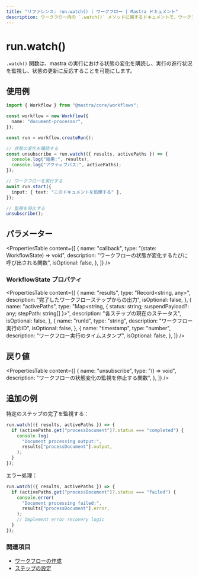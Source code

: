 ```yaml
---
title: "リファレンス: run.watch() | ワークフロー | Mastra ドキュメント"
description: ワークフロー内の `.watch()` メソッドに関するドキュメントで、ワークフローの実行状況を監視します。
---
```


# run.watch()

`.watch()` 関数は、mastra の実行における状態の変化を購読し、実行の進行状況を監視し、状態の更新に反応することを可能にします。

## 使用例

```typescript
import { Workflow } from "@mastra/core/workflows";

const workflow = new Workflow({
  name: "document-processor",
});

const run = workflow.createRun();

// 状態の変化を購読する
const unsubscribe = run.watch(({ results, activePaths }) => {
  console.log("結果:", results);
  console.log("アクティブパス:", activePaths);
});

// ワークフローを実行する
await run.start({
  input: { text: "このドキュメントを処理する" },
});

// 監視を停止する
unsubscribe();
```

## パラメーター

<PropertiesTable
  content={[
    {
      name: "callback",
      type: "(state: WorkflowState) => void",
      description: "ワークフローの状態が変化するたびに呼び出される関数",
      isOptional: false,
    },
  ]}
/>

### WorkflowState プロパティ

<PropertiesTable
  content={[
    {
      name: "results",
      type: "Record<string, any>",
      description: "完了したワークフローステップからの出力",
      isOptional: false,
    },
    {
      name: "activePaths",
      type: "Map<string, { status: string; suspendPayload?: any; stepPath: string[] }>",
      description: "各ステップの現在のステータス",
      isOptional: false,
    },
    {
      name: "runId",
      type: "string",
      description: "ワークフロー実行のID",
      isOptional: false,
    },
    {
      name: "timestamp",
      type: "number",
      description: "ワークフロー実行のタイムスタンプ",
      isOptional: false,
    },
  ]}
/>

## 戻り値

<PropertiesTable
  content={[
    {
      name: "unsubscribe",
      type: "() => void",
      description: "ワークフローの状態変化の監視を停止する関数",
    },
  ]}
/>

## 追加の例

特定のステップの完了を監視する：

```typescript
run.watch(({ results, activePaths }) => {
  if (activePaths.get("processDocument")?.status === "completed") {
    console.log(
      "Document processing output:",
      results["processDocument"].output,
    );
  }
});
```

エラー処理：

```typescript
run.watch(({ results, activePaths }) => {
  if (activePaths.get("processDocument")?.status === "failed") {
    console.error(
      "Document processing failed:",
      results["processDocument"].error,
    );
    // Implement error recovery logic
  }
});
```

### 関連項目

- [ワークフローの作成](../../reference/workflows/createRun.mdx)
- [ステップの設定](../../reference/workflows/step-class.mdx)

